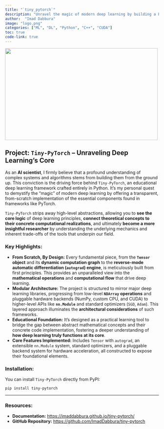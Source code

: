 ```yaml
---
title: "`tiny_pytorch`"
description: "Unravel the magic of modern deep learning by building a PyTorch-like framework from the ground up."
author:  "Imad Dabbura"
image: "logo.png"
categories: ["ML", "DL", "Python", "C++", "CUDA"]
toc: true
code-link: true
---
```


![](logo.png){fig-align="center" width="500" height="300"}

## Project: `Tiny-PyTorch` – Unraveling Deep Learning's Core

As an **AI scientist**, I firmly believe that a profound understanding of complex systems and algorithms stems from building them from the ground up. This conviction is the driving force behind `Tiny-PyTorch`, an educational deep learning framework crafted entirely in Python. It's my personal quest to demystify the "magic" of modern deep learning by offering a transparent, from-scratch implementation of the essential components found in frameworks like PyTorch.

`Tiny-PyTorch` strips away high-level abstractions, allowing you to **see the core logic** of deep learning principles, **connect theoretical concepts to their concrete computational realizations**, and ultimately **become a more insightful researcher** by understanding the underlying mechanics and inherent trade-offs of the tools that underpin our field.

### Key Highlights:

  * **From Scratch, By Design:** Every fundamental piece, from the **`Tensor` object** and its **dynamic computation graph** to the **reverse-mode automatic differentiation (`autograd`) engine**, is meticulously built from first principles. This provides an unparalleled view into the **mathematical operations** and **computational flow** that drive deep learning.
  * **Modular Architecture:** The project is structured to mirror major deep learning libraries, progressing from low-level **`NDArray` operations** and pluggable hardware backends (NumPy, custom CPU, and CUDA) to higher-level APIs like **`nn.Module`** and standard optimizers (`SGD`, `Adam`). This layered approach illuminates the **architectural considerations** of such frameworks.
  * **Educational Foundation:** It's designed as a practical learning tool to bridge the gap between abstract mathematical concepts and their concrete code implementation, fostering a deeper understanding of **how deep learning truly functions at its core**.
  * **Core Features Implemented:** Includes `Tensor` with `autograd`, an extensible `nn.Module` system, standard optimizers, and a pluggable backend system for hardware acceleration, all constructed to expose their foundational elements.

### Installation:

You can install `Tiny-PyTorch` directly from PyPI:

```bash
pip install tiny-pytorch
```

-----

### Resources:

  * **Documentation:** [https://imaddabbura.github.io/tiny-pytorch/](https://imaddabbura.github.io/tiny-pytorch/)
  * **GitHub Repository:** [https://github.com/ImadDabbura/tiny-pytorch](https://github.com/ImadDabbura/tiny-pytorch)

